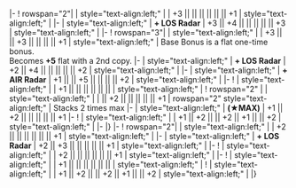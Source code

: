 {{Ship/EquipmentBonuses|Kai Ni|class=<includeonly>mw-collapsed</includeonly>}}
|-
! rowspan="2"|{{RedGunLight}}{{EquipmentLink|12.7cm Twin Gun Mount Model D Kai 2}}
| style="text-align:left;" | 
| +3 || || || || || || +1 
| style="text-align:left;" | 
|-
| style="text-align:left;" | '''+ LOS Radar''' 
| +3 || +4 || || || || || +3 
| style="text-align:left;" | 
|-
! rowspan="3"|{{RedGunLight}}{{EquipmentLink|12.7cm Twin Gun Mount Model D Kai 3}}
| style="text-align:left;" | 
| +3 || || +3 || || || || +1 
| style="text-align:left;" | Base {{AA}} Bonus is a flat one-time bonus.<br/> Becomes '''+5''' flat with a 2nd copy. 
|-
| style="text-align:left;" | '''+ LOS Radar''' 
| +2 || +4 || || || || || +2 
| style="text-align:left;" | 
|-
| style="text-align:left;" | '''+ AIR Radar''' 
| +1 || || +5 || || || || +2 
| style="text-align:left;" | 
|-
! {{GreenGunDP}}{{EquipmentLink|5inch Single Gun Mount Mk.30 Kai + GFCS Mk.37}}
| style="text-align:left;" | 
| +1 || || || || || || 
| style="text-align:left;" | 
{{Ship/EquipmentBonuses/Header}}
! rowspan="2" |{{TorpedoWeapon}}{{EquipmentLink|61cm Quadruple (Oxygen) Torpedo Mount Late Model}}
| style="text-align:left;" | 
| || +2 || || || || || +1 
| rowspan="2" style="text-align:left;" | Stacks 2 times max
|-
| style="text-align:left;" | '''(★MAX)'''
| +1 || +2 || || || || || +1 
|-
! {{Skilled Lookout}}{{EquipmentLink|Skilled Lookouts}}
| style="text-align:left;" | 
| +1 || +2 || || +2 || +1 || || +2
| style="text-align:left;" | 
|-
|}
{{Ship/EquipmentBonuses|class=<includeonly>mw-collapsed</includeonly>}}
|-
! rowspan="2"|{{RedGunLight}}{{EquipmentLink|12.7cm Twin Gun Mount Model D Kai 2}}
| style="text-align:left;" | 
| +2 || || || || || || +1 
| style="text-align:left;" | 
|-
| style="text-align:left;" | '''+ LOS Radar''' 
| +2 || +3 || || || || || +1 
| style="text-align:left;" | 
|-
! {{RedGunLight}}{{EquipmentLink|12.7cm Twin Gun Mount Model D Kai 3}}
| style="text-align:left;" | 
| +2 || || || || || || +1 
| style="text-align:left;" |
|-
! {{GreenGunDP}}{{EquipmentLink|5inch Single Gun Mount Mk.30 Kai + GFCS Mk.37}}
| style="text-align:left;" | 
| +1 || || || || || || 
| style="text-align:left;" | 
{{Ship/EquipmentBonuses/Header}}
! {{Skilled Lookout}}{{EquipmentLink|Skilled Lookouts}}
| style="text-align:left;" | 
| +1 || +2 || || +2 || +1 || || +2
| style="text-align:left;" | 
|}